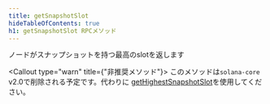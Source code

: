 ```yaml
---
title: getSnapshotSlot
hideTableOfContents: true
h1: getSnapshotSlot RPCメソッド
---
```


ノードがスナップショットを持つ最高のslotを返します

<Callout type="warn" title={"非推奨メソッド"}>
  このメソッドは`solana-core` v2.0で削除される予定です。代わりに
  [getHighestSnapshotSlot](/docs/rpc/http/gethighestsnapshotslot)を使用してください。
</Callout>
